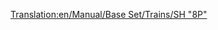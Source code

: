 [[Translation:en/Manual/Base Set/Trains/SH "8P"]]
{{es/Manual/Base Set/Trains/Trenes|Imagen=[[File:en/Manual/Base Set/Trains/Sh8p.png]]
|Nombre=SH "8P"
|Precio=51.562 € (25.781 £)
|Velocidad=144 km/h (90 mph)
|Peso=170 t
|Potencia=1.600 CV (1.193 kW)
|Coste-anual=4.264 € (2.132 £)
|Diseño=1954
|Duración=23
|Capacidad=--
|Descripción=Es la locomotora de vapor más rápida, potente y más cara de OTTD (TTD y TTDP) en el clima templado. Los nostálgicos del vapor pueden ser reacios a actualizarla por otras máquinas... aunque con la llegada de la [[es/Manual/Base Set/Trains/Floss "47"|Floss "47"]] esto puede cambiar. Tiene mayores costes operacionales que la [[es/Manual/Base Set/Trains/UU "37"|UU "37"]], siendo ésta un poco mejor en costes (si se juega con [[en/Archive/Manual/Settings/Inflation|inflación]]) y potencia. Es también la primera locomotora con larga vida operacional, de 23 años, lo que a la larga le reportará buenos beneficios si la administra correctamente.
|Vida-real=Curiosamente, esta locomotora está basada en la única [https://www.wikipedia.org/wiki/BR Standard Class 8 British Railways Standard Class 8 ''«Duke of Gloucester»''].
}}
